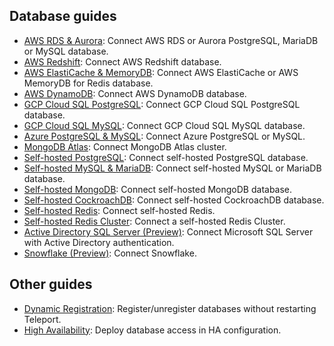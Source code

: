 ## Database guides

- [AWS RDS & Aurora](../../database-access/guides/rds.mdx): Connect AWS RDS or Aurora PostgreSQL, MariaDB or MySQL database.
- [AWS Redshift](../../database-access/guides/postgres-redshift.mdx): Connect AWS Redshift database.
- [AWS ElastiCache & MemoryDB](../../database-access/guides/redis-aws.mdx): Connect AWS ElastiCache or AWS MemoryDB for Redis database.
- [AWS DynamoDB](../../database-access/guides/dynamodb.mdx): Connect AWS DynamoDB database.
- [GCP Cloud SQL PostgreSQL](../../database-access/guides/postgres-cloudsql.mdx): Connect GCP Cloud SQL PostgreSQL database.
- [GCP Cloud SQL MySQL](../../database-access/guides/mysql-cloudsql.mdx): Connect GCP Cloud SQL MySQL database.
- [Azure PostgreSQL & MySQL](../../database-access/guides/azure-postgres-mysql.mdx): Connect Azure PostgreSQL or MySQL.
- [MongoDB Atlas](../../database-access/guides/mongodb-atlas.mdx): Connect MongoDB Atlas cluster.
- [Self-hosted PostgreSQL](../../database-access/guides/postgres-self-hosted.mdx): Connect self-hosted PostgreSQL database.
- [Self-hosted MySQL & MariaDB](../../database-access/guides/mysql-self-hosted.mdx): Connect self-hosted MySQL or MariaDB database.
- [Self-hosted MongoDB](../../database-access/guides/mongodb-self-hosted.mdx): Connect self-hosted MongoDB database.
- [Self-hosted CockroachDB](../../database-access/guides/cockroachdb-self-hosted.mdx): Connect self-hosted CockroachDB database.
- [Self-hosted Redis](../../database-access/guides/redis.mdx): Connect self-hosted Redis.
- [Self-hosted Redis Cluster](../../database-access/guides/redis-cluster.mdx): Connect a self-hosted Redis Cluster.
- [Active Directory SQL Server (Preview)](../../database-access/guides/sql-server-ad.mdx): Connect Microsoft SQL Server with Active Directory authentication.
- [Snowflake (Preview)](../../database-access/guides/snowflake.mdx): Connect Snowflake.

## Other guides

- [Dynamic Registration](../../database-access/guides/dynamic-registration.mdx): Register/unregister databases without restarting Teleport.
- [High Availability](../../database-access/guides/ha.mdx): Deploy database access in HA configuration.
